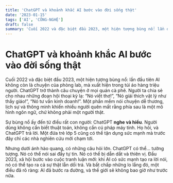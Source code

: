 ```yaml
---
title: 'ChatGPT và khoảnh khắc AI bước vào đời sống thật'
date: '2023-01-15'
tags: ['AI', 'CÔNG-NGHỆ']
draft: false
summary: 'Cuối 2022 và đặc biệt đầu 2023, một hiện tượng bùng nổ: lần đầu tiên AI không còn là chuyện của phòn'
---
```


# ChatGPT và khoảnh khắc AI bước vào đời sống thật

Cuối 2022 và đặc biệt đầu 2023, một hiện tượng bùng nổ: lần đầu tiên AI không còn là chuyện của phòng lab, mà xuất hiện trong túi áo hàng triệu người. ChatGPT trở thành câu chuyện ở mọi quán cà phê. Người ta chia sẻ cho nhau những đoạn hội thoại kỳ lạ: “Nó viết thơ!”, “Nó giải thích vật lý như thầy giáo!”, “Nó tư vấn kinh doanh!”. Một phần mềm nói chuyện dễ thương, lịch sự và thông minh khiến nhiều người quên mất rằng phía sau là một mô hình ngôn ngữ, chứ không phải một người thật.

Sự bùng nổ ấy đến từ điều rất con người: ChatGPT **nghe và hiểu**. Người dùng không cần biết thuật toán, không cần cú pháp máy tính. Họ hỏi, và ChatGPT trả lời. Một đứa trẻ lớp 5 cũng có thể tận dụng sức mạnh mà trước đây chỉ các nhà nghiên cứu mới chạm tới.

Nhưng dưới ánh hào quang, có những câu hỏi lớn. ChatGPT có thể… tưởng tượng. Nó có thể nói sai đầy tự tin. Nó có thể bị dẫn dắt và thiên vị. Đầu 2023, xã hội bước vào cuộc tranh luận mới: khi AI có sức mạnh tạo ra lời nói, nó có thể tạo ra cả sự thật lẫn dối trá. Và bất chấp những lo lắng đó, một điều đã rõ ràng: AI đã bước ra đường, và thế giới sẽ không bao giờ như trước nữa.